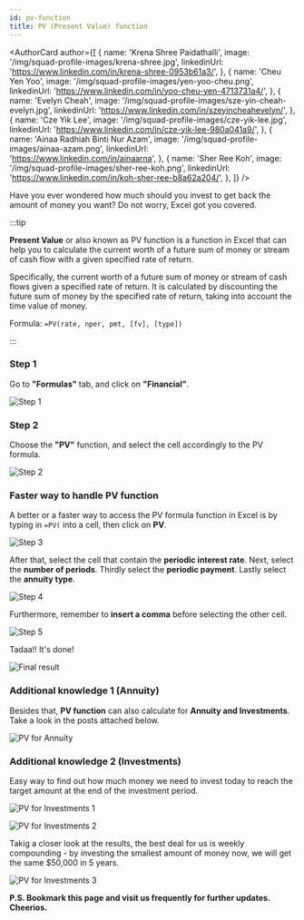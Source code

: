 ```yaml
---
id: pv-function
title: PV (Present Value) function
---
```



<AuthorCard
  author={[
    {
      name: 'Krena Shree Paidathalli',
      image: '/img/squad-profile-images/krena-shree.jpg',
      linkedinUrl: 'https://www.linkedin.com/in/krena-shree-0953b61a3/',
    },
    {
      name: 'Cheu Yen Yoo',
      image: '/img/squad-profile-images/yen-yoo-cheu.png',
      linkedinUrl: 'https://www.linkedin.com/in/yoo-cheu-yen-4713731a4/',
    },
    {
      name: 'Evelyn Cheah',
      image: '/img/squad-profile-images/sze-yin-cheah-evelyn.jpg',
      linkedinUrl: 'https://www.linkedin.com/in/szeyincheahevelyn/',
    },
    {
      name: 'Cze Yik Lee',
      image: '/img/squad-profile-images/cze-yik-lee.jpg',
      linkedinUrl: 'https://www.linkedin.com/in/cze-yik-lee-980a041a9/',
    },
    {
      name: 'Ainaa Radhiah Binti Nur Azam',
      image: '/img/squad-profile-images/ainaa-azam.png',
      linkedinUrl: 'https://www.linkedin.com/in/ainaarna',
    },
    {
      name: 'Sher Ree Koh',
      image: '/img/squad-profile-images/sher-ree-koh.png',
      linkedinUrl: 'https://www.linkedin.com/in/koh-sher-ree-b8a62a204/',
    },
  ]}
/>

Have you ever wondered how much should you invest to get back the amount of money you want? Do not worry, Excel got you covered.

:::tip

**Present Value** or also known as PV function is a function in Excel that can help you to calculate the current worth of a future sum of money or stream of cash flow with a given specified rate of return.

Specifically, the current worth of a future sum of money or stream of cash flows given a specified rate of return. It is calculated by discounting the future sum of money by the specified rate of return, taking into account the time value of money.

Formula: `=PV(rate, nper, pmt, [fv], [type])`

:::

### Step 1

Go to **"Formulas"** tab, and click on **"Financial"**.

![Step 1](step-1.png)

### Step 2

Choose the **"PV"** function, and select the cell accordingly to the PV formula.

![Step 2](step-2.png)

### Faster way to handle PV function

A better or a faster way to access the PV formula function in Excel is by typing in `=PV(` into a cell, then click on **PV**.

![Step 3](step-3.png)

After that, select the cell that contain the **periodic interest rate**. Next, select the **number of periods**. Thirdly select the **periodic payment**. Lastly select the **annuity type**.

![Step 4](step-4.png)

Furthermore, remember to **insert a comma** before selecting the other cell.

![Step 5](step-5.png)

Tadaa!! It's done!

![Final result](final-result.png)

### Additional knowledge 1 (Annuity)

Besides that, **PV function** can also calculate for **Annuity and Investments**. Take a look in the posts attached below.

![PV for Annuity](additional-annuity-1.png)

### Additional knowledge 2 (Investments)

Easy way to find out how much money we need to invest today to reach the target amount at the end of the investment period.

![PV for Investments 1](additional-investments-2-1.png)

![PV for Investments 2](additional-investments-2-2.png)

Takig a closer look at the results, the best deal for us is weekly compounding - by investing the smallest amount of money now, we will get the same $50,000 in 5 years.

![PV for Investments 3](additional-investments-2-3.png)

**P.S. Bookmark this page and visit us frequently for further updates. Cheerios.**

